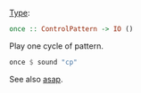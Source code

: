 {{DISPLAYTITLE:once}} 
[[Type signature|Type]]: <syntaxhighlight lang="haskell" inline>once :: ControlPattern -> IO ()</syntaxhighlight>

Play one cycle of pattern.

<syntaxhighlight lang="haskell">
once $ sound "cp"
</syntaxhighlight>

See also [[asap]].
